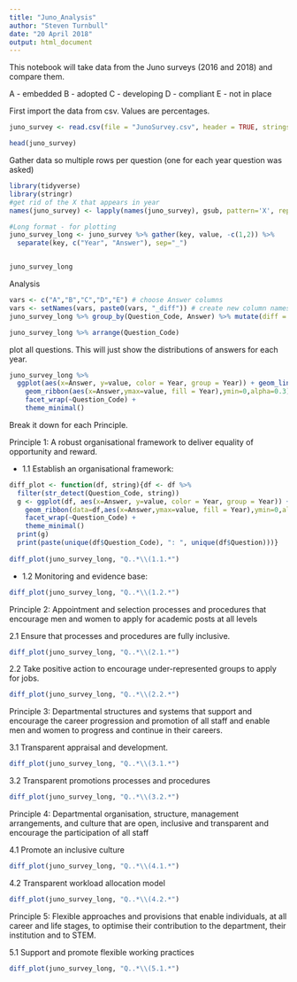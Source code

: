 ```yaml
---
title: "Juno_Analysis"
author: "Steven Turnbull"
date: "20 April 2018"
output: html_document
---
```

This notebook will take data from the Juno surveys (2016 and 2018) and compare them.

A - embedded
B - adopted
C - developing
D - compliant
E - not in place

First import the data from csv. 
Values are percentages.

```R
juno_survey <- read.csv(file = "JunoSurvey.csv", header = TRUE, stringsAsFactors = FALSE)

head(juno_survey)
```

Gather data so multiple rows per question (one for each year question was asked)

```R
library(tidyverse)
library(stringr)
#get rid of the X that appears in year
names(juno_survey) <- lapply(names(juno_survey), gsub, pattern='X', replacement='')

#Long format - for plotting
juno_survey_long <- juno_survey %>% gather(key, value, -c(1,2)) %>%
  separate(key, c("Year", "Answer"), sep="_")


juno_survey_long

```

Analysis

```R
vars <- c("A","B","C","D","E") # choose Answer columns
vars <- setNames(vars, paste0(vars, "_diff")) # create new column names for difference between years
juno_survey_long %>% group_by(Question_Code, Answer) %>% mutate(diff = value - lag(value)) -> juno_survey_long

juno_survey_long %>% arrange(Question_Code)
```

plot all questions.
This will just show the distributions of answers for each year.
```R
juno_survey_long %>%
  ggplot(aes(x=Answer, y=value, color = Year, group = Year)) + geom_line(size=.5) +
    geom_ribbon(aes(x=Answer,ymax=value, fill = Year),ymin=0,alpha=0.3) +
    facet_wrap(~Question_Code) + 
    theme_minimal() 
```

Break it down for each Principle.

Principle 1: A robust organisational framework to deliver equality of opportunity and
reward.

- 1.1 Establish an organisational framework:

```R
diff_plot <- function(df, string){df <- df %>%
  filter(str_detect(Question_Code, string)) 
  g <- ggplot(df, aes(x=Answer, y=value, color = Year, group = Year)) + geom_line(size=.5) +
    geom_ribbon(data=df,aes(x=Answer,ymax=value, fill = Year),ymin=0,alpha=0.3) +
    facet_wrap(~Question_Code) + 
    theme_minimal()
  print(g)
  print(paste(unique(df$Question_Code), ": ", unique(df$Question)))}
  
diff_plot(juno_survey_long, "Q..*\\(1.1.*")
```
- 1.2 Monitoring and evidence base:

```R
diff_plot(juno_survey_long, "Q..*\\(1.2.*")
```

Principle 2: Appointment and selection processes and procedures that encourage men and
women to apply for academic posts at all levels

2.1 Ensure that processes and procedures are fully inclusive.
```R
diff_plot(juno_survey_long, "Q..*\\(2.1.*")
```
2.2 Take positive action to encourage under-represented groups to apply for jobs.
```R
diff_plot(juno_survey_long, "Q..*\\(2.2.*")
```

Principle 3: Departmental structures and systems that support and encourage the career
progression and promotion of all staff and enable men and women to progress and continue
in their careers.

3.1 Transparent appraisal and development.
```R
diff_plot(juno_survey_long, "Q..*\\(3.1.*")

```

3.2 Transparent promotions processes and procedures
```R
diff_plot(juno_survey_long, "Q..*\\(3.2.*")
```

Principle 4: Departmental organisation, structure, management arrangements, and culture
that are open, inclusive and transparent and encourage the participation of all staff

4.1 Promote an inclusive culture
```R
diff_plot(juno_survey_long, "Q..*\\(4.1.*")
```

4.2 Transparent workload allocation model
```R
diff_plot(juno_survey_long, "Q..*\\(4.2.*")
```


Principle 5: Flexible approaches and provisions that enable individuals, at all career and life
stages, to optimise their contribution to the department, their institution and to STEM.

5.1 Support and promote flexible working practices
```R
diff_plot(juno_survey_long, "Q..*\\(5.1.*")
```
